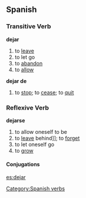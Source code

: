 == Spanish == 
=== Transitive Verb === 
'''dejar'''
# to [[leave]]
# to let go
# to [[abandon]]
# to [[allow]]
'''dejar de'''
# to [[stop]]; to [[cease]]; to [[quit]]

=== Reflexive Verb ===
'''dejarse'''
# to allow oneself to be
# to [[leave]] behind]]; to [[forget]]
# to let oneself go
# to [[grow]]
[[Category:Spanish verbs]] 
==== Conjugations ====
{{template:Es:-ar|dej}}

[[es:dejar]]